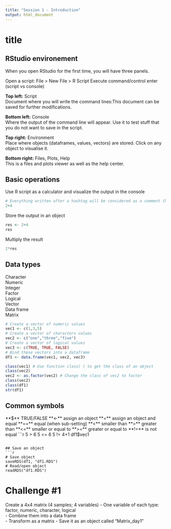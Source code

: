 ```yaml
---
title: "Session 1 - Introduction"
output: html_document
---
```

# title
## RStudio environement

When you open RStudio for the first time, you will have three panels.

Open a script: File > New File > R Script
Execute command/control enter (script vs console)

  

**Top left:** Script  
Document where you will write the command lines:This document can be saved for further modifications.  

**Bottom left:** Console  
Where the output of the command line will appear. Use it to test stuff that you do not want to save in the script.

**Top right:** Environment  
Place where objects (dataframes, values, vectors) are stored. Click on any object to visualise it.

**Bottom right:** Files, Plots, Help  
This is a files and plots viewer as well as the help center.

## Basic operations 
Use R script as a calculator and visualize the output in the console
```r
# Everything written after a hashtag will be considered as a comment (Not a command line)
2+4
```
Store the output in an object
```r
res <- 2+4
res
```
Multiply the result
```r
2*res
```

## Data types
Character  
Numeric  
Integer  
Factor  
Logical  
Vector  
Data frame  
Matrix
```r
# Create a vector of numeric values
vec1 <- c(1,3,5)
# Create a vector of characters values
vec2 <- c("one","three","five")
# Create a vector of logical values
vec3 <- c(TRUE, TRUE, FALSE)
# Bind these vectors into a dataframe
df1 <- data.frame(vec1, vec2, vec3)

```

```r
class(vec1) # Use function class( ) to get the class of an object
class(vec2)
vec2 <- as.factor(vec2) # Change the class of vec2 to factor
class(vec2)
class(df1)
str(df1)
```

## Common symbols
**$**  
TRUE/FALSE  
**<-** assign an object  
**=** assign an object and equal  
**==** equal (when sub-setting)  
**<** smaller than  
**>** greater than  
**<=** smaller or equal to  
**>=** greater or equal to  
**!=** is not equal  
```r
5 > 6
5 <= 6
5 != 4+1
df1$vec1
```

## Save an object
```r
# Save object
saveRDS(df1, "df1.RDS")
# Read/open object
readRDS("df1.RDS")
```

# Challenge #1
Create a 4x4 matrix (4 samples; 4 variables) 
- One variable of each type: factor, numeric, character, logical  
- Combine them into a data frame  
- Transform as a matrix
- Save it as an object called "Matrix_day1"  





